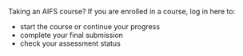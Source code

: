 Taking an AIFS course? If you are enrolled in a course, log in here to:

- start the course or continue your progress
- complete your final submission
- check your assessment status
